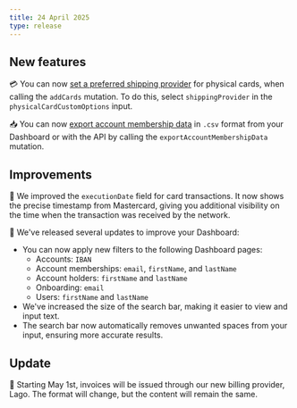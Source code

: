 ```yaml
---
title: 24 April 2025
type: release
---
```


## New features

💳 You can now [set a preferred shipping provider](/topics/cards/physical/#shipping-methods) for physical cards, when calling the `addCards` mutation.
To do this, select `shippingProvider` in the `physicalCardCustomOptions` input.

📥 You can now [export account membership data](/topics/accounts/memberships/guide-export) in `.csv` format from your Dashboard or with the API by calling the `exportAccountMembershipData` mutation.

## Improvements

🧭 We improved the `executionDate` field for card transactions.
It now shows the precise timestamp from Mastercard, giving you additional visibility on the time when the transaction was received by the network.

🔎 We've released several updates to improve your Dashboard:

- You can now apply new filters to the following Dashboard pages:
    - Accounts: `IBAN`
    - Account memberships: `email`, `firstName`, and `lastName`
    - Account holders: `firstName` and `lastName`
    - Onboarding: `email`
    - Users: `firstName` and `lastName`
- We've increased the size of the search bar, making it easier to view and input text.
- The search bar now automatically removes unwanted spaces from your input, ensuring more accurate results.

## Update

🧾 Starting May 1st, invoices will be issued through our new billing provider, Lago.
The format will change, but the content will remain the same.
